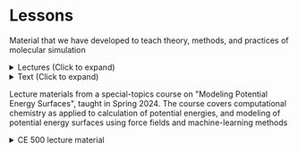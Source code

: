 
# Lessons
Material that we have developed to teach theory, methods, and practices of molecular simulation

<details>
    <summary>Lectures (Click to expand)</summary>

Powerpoint lectures developed when teaching [CE 530 Molecular Simulation](https://www.eng.buffalo.edu/~kofke/ce530), dating from 2000 with very few updates since. 

The pdf files are more likely to preserve the format and fonts of the original slides; the Powerpoint files are provided to allow users to edit and update the content. Zip archives collecting all pdf and ppt files are included at the bottom.

1. Introduction [pdf](/lessons/lectures/Lecture1.ppt.pdf) [ppt](/lessons/lectures/Lecture1.ppt)
1. Physical quantities, hard-sphere MD [pdf](/lessons/lectures/Lecture2.ppt.pdf) [ppt](/lessons/lectures/Lecture2.ppt)
1. Common elements of a molecular simulation [pdf](/lessons/lectures/Lecture3.ppt.pdf) [ppt](/lessons/lectures/Lecture3.ppt)
1. Statistical mechanics [pdf](/lessons/lectures/Lecture6.ppt.pdf) [ppt](/lessons/lectures/Lecture6.ppt)
1. Monte Carlo integration and importance sampling [pdf](/lessons/lectures/Lecture7.ppt.pdf) [ppt](/lessons/lectures/Lecture7.ppt)
1. Markov processes [pdf](/lessons/lectures/Lecture8.ppt.pdf) [ppt](/lessons/lectures/Lecture8.ppt)
1. Monte Carlo simulation [pdf](/lessons/lectures/Lecture9.ppt.pdf) [ppt](/lessons/lectures/Lecture9.ppt)
1. Simple biasing methods [pdf](/lessons/lectures/Lecture10.ppt.pdf) [ppt](/lessons/lectures/Lecture10.ppt)
1. Molecular dynamics simulation [pdf](/lessons/lectures/Lecture11.ppt.pdf) [ppt](/lessons/lectures/Lecture11.ppt)
1. Dynamical properties [pdf](/lessons/lectures/Lecture12.ppt.pdf) [ppt](/lessons/lectures/Lecture12.ppt)
1. Molecular dynamics in other ensembles [pdf](/lessons/lectures/Lecture13.ppt.pdf) [ppt](/lessons/lectures/Lecture13.ppt)
1. Molecular models [pdf](/lessons/lectures/Lecture14.ppt.pdf) [ppt](/lessons/lectures/Lecture14.ppt)
1. Long-range forces and Ewald sums [pdf](/lessons/lectures/Lecture15.ppt.pdf) [ppt](/lessons/lectures/Lecture15.ppt)
1. Dielectrics and reaction field method [pdf](/lessons/lectures/Lecture16.ppt.pdf) [ppt](/lessons/lectures/Lecture16.ppt)
1. Beyond atoms: Simulating molecules [pdf](/lessons/lectures/Lecture17.ppt.pdf) [ppt](/lessons/lectures/Lecture17.ppt)
1. Free-energy calculations: Basics [pdf](/lessons/lectures/Lecture18.ppt.pdf) [ppt](/lessons/lectures/Lecture18.ppt)
1. Free-energy calculations: Distribution functions, precision, and accuracy  [pdf](/lessons/lectures/Lecture19.ppt.pdf) [ppt](/lessons/lectures/Lecture19.ppt)
1. Phase equilibria [pdf](/lessons/lectures/Lecture20.ppt.pdf) [ppt](/lessons/lectures/Lecture20.ppt)
1. Histogram reweighting methods [pdf](/lessons/lectures/Lecture21.ppt.pdf) [ppt](/lessons/lectures/Lecture21.ppt)
1. Chain-molecule sampling techniques [pdf](/lessons/lectures/Lecture22.ppt.pdf) [ppt](/lessons/lectures/Lecture22.ppt)
1. Symmetric MD integrators [pdf](/lessons/lectures/Lecture23.ppt.pdf) [ppt](/lessons/lectures/Lecture23.ppt)
1. Non-equilibrium molecular dynamics [pdf](/lessons/lectures/Lecture24.ppt.pdf) [ppt](/lessons/lectures/Lecture24.ppt)
1. Efficiencies and parallel methods [pdf](/lessons/lectures/Lecture25.ppt.pdf) [ppt](/lessons/lectures/Lecture25.ppt)
    
[Archive of lectures 1-8](/lessons/lectures/LectureFiles1.zip)
    
[Archive of lectures 9-15](/lessons/lectures/LectureFiles2.zip)
    
[Archive of lectures 16-23](/lessons/lectures/LectureFiles3.zip)

Note that lecture numbering used in presentation files does not match the numbering used here.
    
</details>

<details>
    <summary>Text (Click to expand)</summary>

Text documents that provide more detailed explanations of some of the concepts presented in the Powerpoint lectures.

1. Physical quantities in molecular simulations [pdf](/lessons/text/Elements_1.pdf)
1. Error analysis [pdf](/lessons/text/ErrorAnalysis_3.pdf)
1. Statistical mechanics [pdf](/lessons/text/StatMech6c.pdf)
1. Basic molecular dynamics [pdf](/lessons/text/Basic_MD.pdf)
1. Hard-sphere molecular dynamics [pdf](/lessons/text/HardSphereMD_2.pdf)
1. Markov processes [pdf](/lessons/text/Markov.pdf)
1. Monte Carlo simulation [pdf](/lessons/text/Monte_Carlo_simulation.pdf)
1. Simple biasing methods [pdf](/lessons/text/SimpleBiasing.pdf)
1. Long-range forces [pdf](/lessons/text/Long_range_forces_3.pdf)
    
Etomica Java code included in some of these files is not up-to-date with the classes currently making up the framework.

</details>

Lecture materials from a special-topics course on "Modeling Potential Energy Surfaces", taught in Spring 2024.  The course covers computational chemistry as applied to calculation of potential energies, and modeling of potential energy surfaces using force fields and machine-learning methods

<details>
    <summary>CE 500 lecture material</summary>

The pdf files are printed from the Powerpoint slides and are more likely to preserve the format and fonts of the original slides. The zip archives include the original Powerpoint files and Mathematica notebooks (.nb) that were used to produce some of the figures in the slides, and to reinforce lessons in class. 

Zip archives collecting all pdf, ppt, and nb files are included at the bottom.

1. Elementary quantum mechanics [pdf](/lessons/ce500/Lecture1.pdf) [zip](/lessons/ce500/Lecture1.zip)
2. Elementary quantum chemistry [pdf](/lessons/ce500/Lecture2.pdf) [zip](/lessons/ce500/Lecture2.zip)
3. Many-electron systems [pdf](/lessons/ce500/Lecture3.pdf) [zip](/lessons/ce500/Lecture3.zip)



</details>

